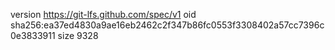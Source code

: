 version https://git-lfs.github.com/spec/v1
oid sha256:ea37ed4830a9ae16eb2462c2f347b86fc0553f3308402a57cc7396c0e3833911
size 9328
